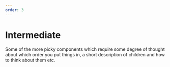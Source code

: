 ```yaml
---
order: 3
---
```


# Intermediate

Some of the more picky components which require some degree of thought about which order you put things in, 
a short description of children and how to think about them etc.